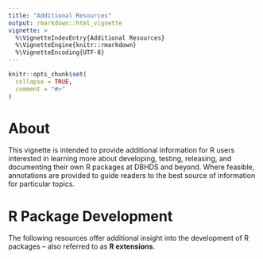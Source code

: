 ```yaml
---
title: "Additional Resources"
output: rmarkdown::html_vignette
vignette: >
  %\VignetteIndexEntry{Additional Resources}
  %\VignetteEngine{knitr::rmarkdown}
  %\VignetteEncoding{UTF-8}
---
```


```r
knitr::opts_chunk$set(
  collapse = TRUE,
  comment = "#>"
)
```

# About
This vignette is intended to provide additional information for R users 
interested in learning more about developing, testing, releasing, and documenting 
their own R packages at DBHDS and beyond. Where feasible, annotations are 
provided to guide readers to the best source of information for particular topics.

# R Package Development
The following resources offer additional insight into the development of R 
packages -- also referred to as **R extensions**. 
